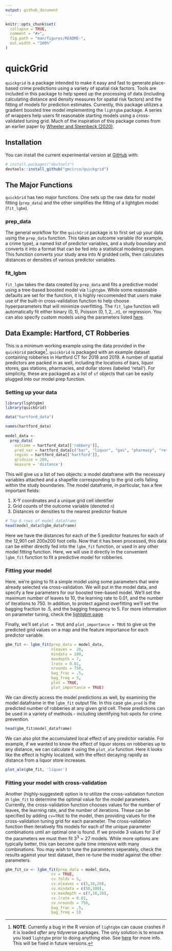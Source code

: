 ```yaml
---
output: github_document
---
```


<!-- README.md is generated from README.Rmd. Please edit that file -->

```r
knitr::opts_chunk$set(
  collapse = TRUE,
  comment = "#>",
  fig.path = "man/figures/README-",
  out.width = "100%"
)
```

# quickGrid

<!-- badges: start -->
<!-- badges: end -->

`quickgrid` is a package intended to make it easy and fast to generate place-based crime predictions using a variety of spatial risk factors. Tools are included in this package to help speed up the processing of data (including calculating distance and density measures for spatial risk factors) and the fitting of models for prediction estimates. Currently, this package utilizes a gradient boosted tree model implementing the `lightgbm` package. A series of wrappers help users fit reasonable starting models using a cross-validated tuning grid. Much of the inspiration of this package comes from an earlier paper by [Wheeler and Steenbeck (2020)](https://link.springer.com/article/10.1007/s10940-020-09457-7).

## Installation

You can install the current experimental version at [GitHub](https://github.com/) with:

``` r
# install.packages("devtools")
devtools::install_github("gmcirco/quickgrid")
```

## The Major Functions

`quickGrid` has two major functions. One sets up the raw data for model fitting (`prep_data`) and the other simplifies the fitting of a lightgbm model (`fit_lgbm`).

### prep_data
The general workflow for the `quickGrid` package is to first set up your data using the `prep_data` function. This takes an outcome variable (for example, a crime type), a named list of predictor variables, and a study boundary and converts it into a format that can be fed into a statistical modeling program. This function converts your study area into $N$ gridded cells, then calculates distances or densities of various predictor variables.

### fit_lgbm

`fit_lgbm` takes the data created by `prep_data` and fits a predictive model using a tree-based boosted model via `lightgbm`. While some reasonable defaults are set for the function, it is highly reccomended that users make use of the built-in cross-validation function to help choose hyperparameters that will minimize overfitting. The `fit_lgbm` function will automatically fit either binary $(0,1)$, Poisson $(0,1,2,..n)$, or regression. You can also specify custom models using the parameters listed [here](https://lightgbm.readthedocs.io/en/latest/Parameters.html).


## Data Example: Hartford, CT Robberies

This is a minimum working example using the data provided in the `quickGrid` package^[**NOTE**: Currently a bug in the R version of `lightgbm` can cause crashes if it is loaded *after* any tidyverse packages. The only solution is to ensure you load `lightgbm` prior to doing anything else. See [here](https://github.com/microsoft/LightGBM/issues/4007) for more info. This will be fixed in future versions.]. `quickGrid` is packaged with an example dataset containing robberies in Hartford CT for 2018 and 2019. A number of spatial predictors are packed in as well, including the locations of bars, liquor stores, gas stations, pharmacies, and dollar stores (labeled 'retail'). For simplicity, these are packaged as a list of `sf` objects that can be easily plugged into our model prep function.

### Setting up your data

```r
library(lightgbm)
library(quickGrid)

data("hartford_data")

names(hartford_data)
 
model_data <-
  prep_data(
    outcome = hartford_data[['robbery']],
    pred_var = hartford_data[c("bar", "liquor", "gas", "pharmacy", "retail")],
    region = hartford_data[['hartford']],
    gridsize = 200,
    measure = 'distance')
```

This will give us a list of two objects: a model dataframe with the necessary variables attached and a shapefile corresponding to the grid cells falling within the study boundaries. The model dataframe, in particular, has a few important fields:

1. X-Y coordinates and a unique grid cell identifier
2. Grid counts of the outcome variable (denoted `n`)
3. Distances or densities to the nearest predictor feature 

```r
# Top 6 rows of model dataframe
head(model_data$lgbm_dataframe)
```

Here we have the distances for each of the 5 predictor features for each of the 12,901 cell 200x200 foot cells. Now that it has been processed, this data can be either directly fed into the `lgbm_fit` function, or used in any other model fitting function. Here, we will use it directly in the convenient `lgbm_fit` function to fit a predictive model for robberies.

### Fitting your model

Here, we're going to fit a simple model using some parameters that were already selected via cross-validation. We will put in the model data, and specify a few parameters for our boosted tree-based model. We'll set the maximum number of leaves to 10, the learning rate to 0.01, and the number of iterations to 750. In addition, to protect against overfitting we'll set the bagging fraction to .5, and the bagging frequency to 5. For more information on parameter tuning, check the [lightgbm page](https://lightgbm.readthedocs.io/en/latest/Parameters-Tuning.html)

Finally, we'll set `plot = TRUE` and `plot_importance = TRUE` to give us the predicted grid values on a map and the feature importance for each predictor variable.

```r
gbm_fit <- lgbm_fit(prep_data = model_data,
                    nleaves =  20,
                    mindata = 100,
                    maxdepth = 7,
                    lrate = 0.01,
                    nrounds = 750,
                    bag_frac = .5,
                    bag_freq = 5,
                    plot = TRUE,
                    plot_importance = TRUE)
```

We can directly access the model predictions as well, by examining the model dataframe in the `lgbm_fit` output file. In this case `gbm.pred` is the predicted number of robberies at any given grid cell. These predictions can be used in a variety of methods - including identifying hot-spots for crime prevention.

```r
head(gbm_fit$model_dataframe)
```
We can also plot the accumulated local effect of any predictor variable. For example, if we wanted to know the effect of liquor stores on robberies up to any distance, we can calculate it using the `plot_ale` function. Here it looks like the effect is highly localized, with the effect decaying rapidly as distance from a liquor store increases.

```r
plot_ale(gbm_fit, 'liquor')
```

### Fitting your model with cross-validation

Another (highly-suggested) option is to utilize the cross-validation function in `lgbm_fit` to determine the optimal value for the model parameters. Currently, the cross-validation function chooses values for the number of leaves, the learning rate, and the number of iterations. These can be specified by adding `cv=TRUE` to the model, then providing values for the cross-validation tuning grid for each parameter. The cross-validation function then iteratively fits models for each of the unique parameter combinations until an optimal one is found. If we provide 3 values for 3 of the parameters we must then fit $3^3 = 27$ models. While more options are typically better, this can become quite time intensive with many combinations. You may wish to tune the parameters seperately, check the results against your test dataset, then re-tune the model against the other parameters.

```r
gbm_fit_cv <- lgbm_fit(prep_data = model_data,
                    cv = TRUE,
                    cv.folds = 5,
                    cv.nleaves = c(5,10,20),
                    cv.mindata = c(50,100),
                    cv.maxdepth = c(7,10,20),
                    cv.lrate = 0.01,
                    cv.nrounds = 750,
                    bag_frac = .5,
                    bag_freq = 5)
```
